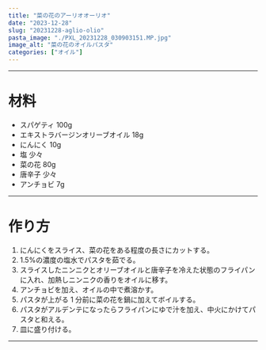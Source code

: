 ```yaml
---
title: "菜の花のアーリオオーリオ"
date: "2023-12-28"
slug: "20231228-aglio-olio"
pasta_image: "./PXL_20231228_030903151.MP.jpg"
image_alt: "菜の花のオイルパスタ"
categories: ["オイル"]
---
```


---

# 材料

- スパゲティ 100g
- エキストラバージンオリーブオイル 18g
- にんにく 10g
- 塩 少々
- 菜の花 80g
- 唐辛子 少々
- アンチョビ 7g

---

# 作り方

1. にんにくをスライス、菜の花をある程度の長さにカットする。
2. 1.5%の濃度の塩水でパスタを茹でる。
3. スライスしたニンニクとオリーブオイルと唐辛子を冷えた状態のフライパンに入れ、加熱しニンニクの香りをオイルに移す。
4. アンチョビを加え、オイルの中で煮溶かす。
5. パスタが上がる 1 分前に菜の花を鍋に加えてボイルする。
6. パスタがアルデンテになったらフライパンにゆで汁を加え、中火にかけてパスタと和える。
7. 皿に盛り付ける。

---
